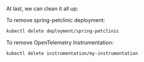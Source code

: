 At last, we can clean it all up:

To remove spring-petclinic deployment:

```bash
kubectl delete deployment/spring-petclinic
```

To remove OpenTelemetry Instrumentation:

```bash
kubectl delete instrumentation/my-instrumentation
```


